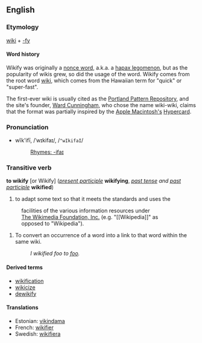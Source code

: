 ==English==
===Etymology===
[[wiki]] + [[-fy]]

====Word history====
Wikify was originally a [[w:Nonce word|nonce word]], a.k.a. a [[w:Hapax legomenon|hapax legomenon]], but as the popularity of wikis grew, so did the usage of the word. Wikify comes from the root word [[w:wiki|wiki]], which comes from the Hawaiian term for "quick" or "super-fast".

The first-ever wiki is usually cited as the [[w:Portland Pattern Repository|Portland Pattern Repository]], and the site's founder, [[w:Ward Cunningham|Ward Cunningham]], who chose the name wiki-wiki, claims that the format was partially inspired by the [[w:Apple Macintosh|Apple Macintosh's]] [[w:Hypercard|Hypercard]].

===Pronunciation===
*wĭk'ifī, /ˈwɪkifaɪ/, /<tt>"wIkifaI</tt>/
*:[[Rhymes:English:-ifaɪ|Rhymes: -ifaɪ]]

===Transitive verb===
'''to wikify''' [or Wikify] (''[[present participle]]'' '''wikifying''', ''[[past tense]] and [[past participle]]'' '''wikified''')

#to adapt some text so that it meets the standards and uses the                          
:facilities of the various information resources under           
:[[w:Wikimedia|The Wikimedia Foundation, Inc.]] (e.g. "<nowiki>[[Wikipedia]]</nowiki>" as            
:opposed to "Wikipedia").
# To convert an occurrence of a word into a link to that word within the same wiki.
#: ''I wikified foo to [[foo]].''

====Derived terms====
*[[wikification]]
*[[wikicize]]
*[[dewikify]]

====Translations====
*Estonian: [[vikindama]]
*French: [[wikifier]]
*Swedish: [[wikifiera]]